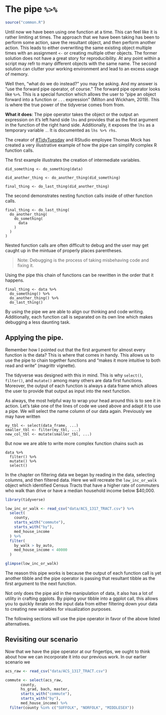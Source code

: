 # The pipe ` %>% ` 

```r
source("common.R")
```

Until now we have been using one function at a time. This can feel like it is rather limiting at times. The approach that we have been taking has been to perform some action, save the resultant object, and then perform another action. This leads to either overwriting the same existing object multiple times with an assignment ` <- ` or creating multiple other objects. The former solution does not have a great story for reproducibility. At any point within a script may refr to many different objects with the same name. The second solution can clutter your working environment and lead to an excess usage of memory.

Well then, "what do we do instead?" you may be asking. And my answer is "use the forward pipe operator, of course." The forward pipe operator looks like ` %>% `. This is a special function which allows the user to "pipe an object forward into a function or . . . expression" (Milton and Wickham, 2019). This is where the true power of the tidyverse comes from from. 

**What it does**: The pipe operator takes the object or the output an expression on it's left hand side `lhs` and provides that as the first argument in the function of the right hand side. Additionally, it exposes the `lhs` as a temporary variable `.`. It is documented as `lhs %>% rhs`.

The creator of [#TidyTuesday](https://github.com/rfordatascience/tidytuesday) and RStudio employee Thomas Mock has created a very illustrative example of how the pipe can simplify complex R function calls. 

The first example illustrates the creation of intermediate variables. 

```
did_something <- do_something(data)

did_another_thing <- do_another_thing(did_something)

final_thing <- do_last_thing(did_another_thing)
```

The second demonstrates nesting function calls inside of other function calls. 

```
final_thing <- do_last_thing(
  do_another_thing(
    do_something(
      data
    )
  )
)
```

Nested function calls are often difficult to debug and the user may get caught up in the mintuae of properly places parentheses.

> Note: Debugging is the process of taking misbehaving code and fixing it.

Using the pipe this chain of functions can be rewritten in the order that it happens.

```
final_thing <- data %>% 
  do_something() %>% 
  do_another_thing() %>% 
  do_last_thing()
```

By using the pipe we are able to align our thinking and code writing. Additionally, each function call is separated on its own line which makes debugging a less daunting task.

## Applying the pipe.

Remember how I pointed out that the first argument for almost every function is the data? This is where that comes in handy. This allows us to use the pipe to chain together functions and "makes it more intuitive to both read and write" (magrittr vignette).

The tidyverse was designed with this in mind. This is why `select()`, `filter()`, and `mutate()` among many others are data first functions. Moreover, the output of each function is always a data frame which allows the user to provide that output as input into the next function.

As always, the most helpful way to wrap your head around this is to see it in action. Let's take one of the lines of code we used above and adapt it to use a pipe. We will select the name column of our data again. Previously we may have written

```
my_tbl <- select(data_frame, ...)
smaller_tbl <- filter(my_tbl, ...)
new_col_tbl <- mutate(smaller_tbl, ...)
``` 

But now we are able to write more complex function chains such as 

```
data %>% 
  filter() %>% 
  mutate() %>% 
  select()
```

In the chapter on filtering data we began by reading in the data, selecting columns, and then filtered data. Here we will recreate the `low_inc_or_walk` object which identified Census Tracts that have a higher rate of commuters who walk than drive or have a median household income below $40,000. 

```r
library(tidyverse)

low_inc_or_walk <- read_csv("data/ACS_1317_TRACT.csv") %>% 
  select(
    county,
    starts_with("commute"),
    starts_with("by"),
    med_house_income
  ) %>% 
  filter(
    by_walk > by_auto,
    med_house_income < 40000
  )

glimpse(low_inc_or_walk)
```

The reason this pipe works is because the output of each function call is yet another tibble and the pipe operator is passing that resultant tibble as the first argument to the next function. 

Not only does the pipe aid in the manipulation of data, it also has a lot of utility in crafting ggplots. By piping your tibble into a ggplot call, this allows you to quickly iterate on the input data from either filtering down your data to creating new variables for visualization purposes. 

The following sections will use the pipe operator in favor of the above listed alternatives. 

## Revisiting our scenario

Now that we have the pipe operator at our fingertips, we ought to think about how we can incorporate it into our previous work. In our earlier scenario we 

```r
acs_raw <- read_csv("data/ACS_1317_TRACT.csv")

commute <- select(acs_raw,
       county,
       hs_grad, bach, master,
       starts_with("commute"),
       starts_with("by"),
       med_house_income) %>% 
  filter(county %in% c("SUFFOLK", "NORFOLK", "MIDDLESEX"))
```





